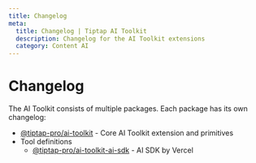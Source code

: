 ```yaml
---
title: Changelog
meta:
  title: Changelog | Tiptap AI Toolkit
  description: Changelog for the AI Toolkit extensions
  category: Content AI
---
```


# Changelog

The AI Toolkit consists of multiple packages. Each package has its own changelog:

- [@tiptap-pro/ai-toolkit](/content-ai/capabilities/ai-toolkit/changelog/ai-toolkit) - Core AI Toolkit extension and primitives
- Tool definitions
  - [@tiptap-pro/ai-toolkit-ai-sdk](/content-ai/capabilities/ai-toolkit/changelog/ai-toolkit-ai-sdk) - AI SDK by Vercel
